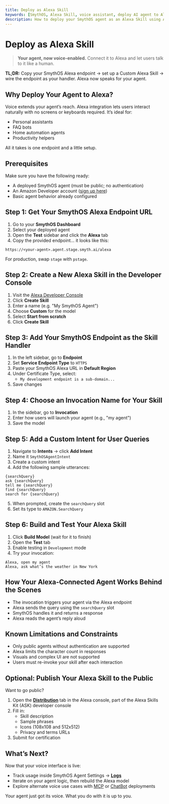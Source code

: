 ```yaml
---
title: Deploy as Alexa Skill
keywords: [SmythOS, Alexa Skill, voice assistant, deploy AI agent to Alexa, SmythOS Alexa endpoint]
description: How to deploy your SmythOS agent as an Alexa Skill using Amazon Developer Console.
---
```


# Deploy as Alexa Skill

> **Your agent, now voice-enabled.** Connect it to Alexa and let users talk to it like a human.

<InfoCallout> **TL;DR:** Copy your SmythOS Alexa endpoint → set up a Custom Alexa Skill → wire the endpoint as your handler. Alexa now speaks for your agent. </InfoCallout>
<Divider />
## Why Deploy Your Agent to Alexa?

Voice extends your agent’s reach. Alexa integration lets users interact naturally with no screens or keyboards required. It’s ideal for:

- Personal assistants
- FAQ bots
- Home automation agents
- Productivity helpers

All it takes is one endpoint and a little setup.
<Divider />
## Prerequisites

Make sure you have the following ready:

- A deployed SmythOS agent (must be public; no authentication)
- An Amazon Developer account ([sign up here](https://developer.amazon.com/alexa))
- Basic agent behavior already configured

<Divider />

## Step 1: Get Your SmythOS Alexa Endpoint URL

1. Go to your **SmythOS Dashboard**
2. Select your deployed agent
3. Open the **Test** sidebar and click the **Alexa** tab
4. Copy the provided endpoint... it looks like this:

```text
https://<your-agent>.agent.stage.smyth.ai/alexa
```

<InfoCallout> For production, swap `stage` with `pstage`. </InfoCallout>
<Divider />

## Step 2: Create a New Alexa Skill in the Developer Console

1. Visit the [Alexa Developer Console](https://developer.amazon.com/alexa/console/ask)
2. Click **Create Skill**
3. Enter a name (e.g. "My SmythOS Agent")
4. Choose **Custom** for the model
5. Select **Start from scratch**
6. Click **Create Skill**

<Divider />

## Step 3: Add Your SmythOS Endpoint as the Skill Handler

1. In the left sidebar, go to **Endpoint**
2. Set **Service Endpoint Type** to `HTTPS`
3. Paste your SmythOS Alexa URL in **Default Region**
4. Under Certificate Type, select:
   - `My development endpoint is a sub-domain...`
5. Save changes

<Divider />

## Step 4: Choose an Invocation Name for Your Skill

1. In the sidebar, go to **Invocation**
2. Enter how users will launch your agent (e.g., "my agent")
3. Save the model

<Divider />

## Step 5: Add a Custom Intent for User Queries

1. Navigate to **Intents** → click **Add Intent**
2. Name it `SmythOSAgentIntent`
3. Create a custom intent
4. Add the following sample utterances:

```text
{searchQuery}
ask {searchQuery}
tell me {searchQuery}
find {searchQuery}
search for {searchQuery}
```

5. When prompted, create the `searchQuery` slot
6. Set its type to `AMAZON.SearchQuery`

<Divider />

## Step 6: Build and Test Your Alexa Skill

1. Click **Build Model** (wait for it to finish)
2. Open the **Test** tab
3. Enable testing in `Development` mode
4. Try your invocation:

```text
Alexa, open my agent
Alexa, ask what’s the weather in New York
```

<Divider />

## How Your Alexa-Connected Agent Works Behind the Scenes

- The invocation triggers your agent via the Alexa endpoint
- Alexa sends the query using the `searchQuery` slot
- SmythOS handles it and returns a response
- Alexa reads the agent’s reply aloud

<Divider />

## Known Limitations and Constraints

- Only public agents without authentication are supported
- Alexa limits the character count in responses
- Visuals and complex UI are not supported
- Users must re-invoke your skill after each interaction

<Divider />

## Optional: Publish Your Alexa Skill to the Public

Want to go public?

1. Open the **[Distribution](https://developer.amazon.com/en-US/docs/alexa/devconsole/about-the-developer-console.html)** tab in the Alexa console, part of the Alexa Skills Kit (ASK) developer console
2. Fill in:
   - Skill description
   - Sample phrases
   - Icons (108x108 and 512x512)
   - Privacy and terms URLs
3. Submit for certification

<PromptCard prompt="Connect your public SmythOS agent to Alexa by using the HTTPS endpoint and defining a searchQuery intent." />

<Divider />

## What’s Next?

Now that your voice interface is live:

- Track usage inside SmythOS Agent Settings → **[Logs](/docs/agent-studio/agent-settings/logs)**
- Iterate on your agent logic, then rebuild the Alexa model
- Explore alternate voice use cases with [MCP](/docs/agent-deployments/deployments/deploy-as-mcp-server) or [ChatBot](/docs/agent-deployments/deployments/deploy-as-chatbot) deployments

Your agent just got its voice. What you do with it is up to you.
